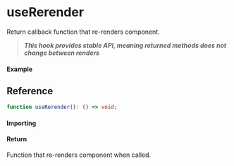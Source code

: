 
<Meta title="Lifecycle/useRerender" component={Example} />

# useRerender

Return callback function that re-renders component.

> **_This hook provides stable API, meaning returned methods does not change between renders_**

#### Example

<Canvas>
	<Story story={Example} inline />
</Canvas>

## Reference

```ts
function useRerender(): () => void;
```

#### Importing

<ImportPath />

#### Return

Function that re-renders component when called.
